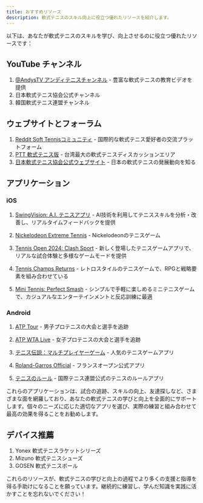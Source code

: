 ```yaml
---
title: おすすめリソース
description: 軟式テニスのスキル向上に役立つ優れたリソースを紹介します。
---
```


以下は、あなたが軟式テニスのスキルを学び、向上させるのに役立つ優れたリソースです：

## YouTube チャンネル

1. [@AndysTV アンディテニスチャンネル](https://www.youtube.com/watch?v=nZYbjqNh5fM&list=PL1aVa65WLc50A-4G0wH2t4x70rSXS454S&pp=gAQBiAQB) - 豊富な軟式テニスの教育ビデオを提供
2. 日本軟式テニス協会公式チャンネル
3. 韓国軟式テニス連盟チャンネル

## ウェブサイトとフォーラム

1. [Reddit Soft Tennisコミュニティ](https://www.reddit.com/r/softtennis/) - 国際的な軟式テニス愛好者の交流プラットフォーム
2. [PTT 軟式テニス版](https://www.ptt.cc/bbs/SoftTennis/index.html) - 台湾最大の軟式テニスディスカッションエリア
3. [日本軟式テニス協会公式ウェブサイト](https://www.jsta.or.jp/) - 日本の軟式テニスの発展動向を知る

## アプリケーション

### iOS

1. [SwingVision: A.I. テニスアプリ](https://apps.apple.com/us/app/swingvision-tennis-pickleball/id989461317) - AI技術を利用してテニススキルを分析・改善し、リアルタイムフィードバックを提供

2. [Nickelodeon Extreme Tennis](https://apps.apple.com/us/app/nickelodeon-extreme-tennis/id1536207521) - Nickelodeonのテニスゲーム

3. [Tennis Open 2024: Clash Sport](https://apps.apple.com/us/app/tennis-open-2024-clash-sport/id6476889326) - 新しく登場したテニスゲームアプリで、リアルな試合体験と多様なゲームモードを提供

4. [Tennis Champs Returns](https://apps.apple.com/us/app/tennis-champs-returns/id1062318595) - レトロスタイルのテニスゲームで、RPGと戦略要素を組み合わせている

5. [Mini Tennis: Perfect Smash](https://apps.apple.com/us/app/mini-tennis-perfect-smash/id1615962417) - シンプルで手軽に楽しめるミニテニスゲームで、カジュアルなエンターテインメントと反応訓練に最適

### Android

1. [ATP Tour](https://play.google.com/store/apps/details?id=com.atptour.playerzone&hl=zh_TW) - 男子プロテニスの大会と選手を追跡

2. [ATP WTA Live](https://play.google.com/store/apps/details?id=com.atptour.atptour&hl=zh_TW) - 女子プロテニスの大会と選手を追跡

3. [テニス伝説：マルチプレイヤーゲーム](https://play.google.com/store/apps/details?id=com.tfgco.games.sports.free.tennis.clash) - 人気のテニスゲームアプリ

4. [Roland-Garros Official](https://play.google.com/store/apps/details?id=com.netcosports.androlandgarros&hl=zh_TW) - フランスオープン公式アプリ

5. [テニスのルール](https://play.google.com/store/apps/details?id=com.itftennis.rulesOfTennis&hl=zh_TW) - 国際テニス連盟公式のテニスのルールアプリ

これらのアプリケーションは、試合の追跡、スキルの向上、友達探しなど、さまざまな面を網羅しており、あなたの軟式テニスの学びと向上を全面的にサポートします。個々のニーズに応じた適切なアプリを選び、実際の練習と組み合わせて最高の効果を得ることをお勧めします。

## デバイス推薦

1. Yonex 軟式テニスラケットシリーズ
2. Mizuno 軟式テニスシューズ
3. GOSEN 軟式テニスボール

これらのリソースが、軟式テニスの学びと向上の過程でより多くの支援と指導を得る手助けになることを願っています。継続的に練習し、学んだ知識を実践に活かすことを忘れないでください！